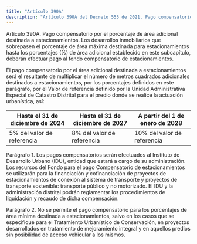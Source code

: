 ```yaml
---
title: "Artículo 390A"
description: "Artículo 390A del Decreto 555 de 2021. Pago compensatorio por el porcentaje de área adicional destinada a estacionamientos."
---
```


Artículo 390A. Pago compensatorio por el porcentaje de área adicional destinada a estacionamientos. Los desarrollos inmobiliarios que sobrepasen el porcentaje de área máxima destinada para estacionamientos hasta los porcentajes (%) de área adicional establecido en este subcapítulo, deberán efectuar pago al fondo compensatorio de estacionamientos.
 
El pago compensatorio por el área adicional destinada a estacionamientos será el resultante de multiplicar el número de metros cuadrados adicionales destinados a estacionamientos, por los porcentajes definidos en este parágrafo, por el Valor de referencia definido por la Unidad Administrativa Especial de Catastro Distrital para el predio donde se realice la actuación urbanística, así:
 

| Hasta el 31 de diciembre de 2024 | Hasta el 31 de diciembre de 2027 | A partir del 1 de enero de 2028 |
| --- | --- | --- |
| 5% del valor de referencia | 8% del valor de referencia | 10% del valor de referencia |


 
Parágrafo 1. Los pagos compensatorios serán efectuados al Instituto de Desarrollo Urbano (IDU), entidad que estará a cargo de su administración. Los recursos del Fondo para el pago Compensatorio de estacionamientos se utilizarán para la financiación y cofinanciación de proyectos de estacionamientos de conexión al sistema de transporte y proyectos de transporte sostenible: transporte público y no motorizado. El IDU y la administración distrital podrán reglamentar los procedimientos de liquidación y recaudo de dicha compensación.
 
Parágrafo 2. No se permite el pago compensatorio para los porcentajes de área mínima destinada a estacionamientos, salvo en los casos que se especifique para el Tratamiento Urbanístico de Conservación, en proyectos desarrollados en tratamiento de mejoramiento integral y en aquellos predios sin posibilidad de acceso vehicular a los mismos.